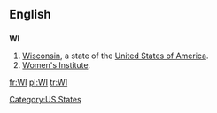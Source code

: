 ==English==

==={{abbreviation}}===
'''WI'''

# [[Wisconsin]], a state of the [[United States of America]].
# [[Women's Institute]].

[[Category:US States]]

[[fr:WI]]
[[pl:WI]]
[[tr:WI]]